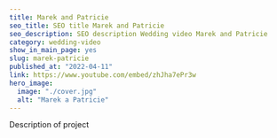 ---
title: Marek and Patricie
seo_title: SEO title Marek and Patricie
seo_description: SEO description Wedding video Marek and Patricie
category: wedding-video
show_in_main_page: yes
slug: marek-patricie
published_at: "2022-04-11"
link: https://www.youtube.com/embed/zhJha7ePr3w
hero_image:
  image: "./cover.jpg"
  alt: "Marek a Patricie"
---
Description of project

